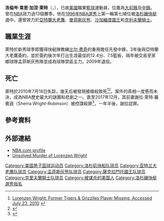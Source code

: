 {{Expand language|1=en|time=2020-11-30T17:14:21+00:00}}
{{Infobox basketball biography
| name = 洛倫岑·萊特<br>Lorenzen Wright
| image = Lorenzen Wright (crop).jpg
| caption = 洛倫岑·萊特於2005年
| league =
| team =
| number = 55, 42
| position = [[大前鋒|大前鋒]] / [[中鋒|中鋒]]
| height_ft = 6
| height_in = 11
| weight_lbs = 260
| nationality = {{USA}}
| birth_date ={{birth date|1975|11|4}}
| birth_place = [[密西西比州|密西西比州]][[牛津_(密西西比州)|牛津]]
| death_date =  2010年7月19日（34歲）
| death_place = [[田納西州|田納西州]][[曼非斯_(田納西州)|曼菲斯]]
| high_school =	布克·T·華盛頓（田納西州曼菲斯）
| college = [[曼非斯大學|曼非斯大學]] (1994–1996)
| draft_year = 1996
| draft_round = 1
| draft_pick = 7
| draft_team = [[洛杉磯快艇|洛杉磯快艇]]
| career_start = 1996
| career_end = 2009
| years1 = {{nbay|1996|start}}–{{nbay|1998|end}} 
| team1 = [[洛杉磯快艇|洛杉磯快艇]]
| years2 = {{nbay|1999|start}}–{{nbay|2000|end}} 
| team2 = [[亞特蘭大老鷹|亞特蘭大老鷹]]
| years3 = {{nbay|2001|start}}–{{nbay|2005|end}} 
| team3 = [[曼菲斯灰熊|曼菲斯灰熊]]
| years4 = {{nbay|2006|start}}–{{nbay|2007|end}} 
| team4 = 亞特蘭大老鷹
| years5 = {{nbay|2007|end}} 
| team5 = [[沙加緬度國王|沙加緬度國王]]
| years6 = {{nbay|2008|full=y}} 
| team6 = [[克利夫蘭騎士|克利夫蘭騎士]]
| highlights      = 
* Consensus second-team [[NCAA_Men's_Basketball_All-Americans|All-American]] ([[1996_NCAA_Men's_Basketball_All-Americans|1996]])
* First-team All-[[Conference_USA|Conference USA]] (1996)
* Second-team [[Parade_All-America_Boys_Basketball_Team|''Parade'' All-American]] (1994)
| stats_league    = NBA
| stat1label      = [[得分_(籃球)|得分]]
| stat1value      = 6,191 (7.9 ppg)
| stat2label      = [[籃板|籃板]]
| stat2value      = 4,943 (6.3 rpg)
| stat3label      = [[助攻|助攻]]
| stat3value      = 622 (0.8 apg)
| bbr             = wrighlo02
| medal_templates = 
{{MedalSport | Men's [[Basketball|Basketball]]}}
{{MedalCountry|{{USA}}}}
{{MedalCompetition|[[Summer_Universiade|Summer Universiade]]}}
{{MedalGold| [[1995_Summer_Universiade|1995 Fukuoka]] | [[United_States_national_basketball_team|Team competition]]}}
}}

'''洛倫岑·韋恩·加涅·萊特'''（{{lang-en|Lorenzen Vern-Gagne Wright}}，{{bd|1975年|11月4日|2010年|7月19日|catIdx=Wright}}），已故[[美國|美國]]職業[[籃球|籃球]]運動員，位置為[[大前鋒|大前鋒]]及[[中鋒_(籃球)|中鋒]]。曾在[[國家籃球協會|NBA]]效力過13個賽季，他在[[1996年NBA選秀|1996年NBA選秀]]上第一輪第七順位被[[洛杉磯快艇|洛杉磯快艇]]選中，還曾效力於[[亞特蘭大老鷹|亞特蘭大老鷹]]、[[曼菲斯灰熊|曼菲斯灰熊]]、[[沙加緬度國王|沙加緬度國王]]和[[克利夫蘭騎士|克利夫蘭騎士]]。

==職業生涯==
萊特於新秀球季即獲得快艇隊教練[[比尔·费奇|比尔·费奇]]的重用擔任先發中鋒，3年後與亞特蘭大老鷹簽約，並於簽約後次年打出生涯最佳的12.4分、7.5籃板，隔年被交易至家鄉球隊孟菲斯灰熊隊並成為球隊禁區主力。2009年退役。

==死亡==
萊特於2010年7月18日失踪，幾天后被發現被槍殺致死<ref>[http://www.wreg.com/news/wreg-loren-wright-missing,0,6101949.story Lorenzen Wright: Former Tigers & Grizzlies Player Missing, Accessed July 23, 2010] {{webarchive|url=https://web.archive.org/web/20110811092022/http://www.wreg.com/news/wreg-loren-wright-missing,0,6101949.story |date=August 11, 2011 }}</ref><ref>{{cite news|url=http://sportsillustrated.cnn.com/2010/basketball/nba/07/29/wright.homicide.ap/index.html |title=Police: Former NBA big man Lorenzen Wright was shot to death - NBA - SI.com |work=Sports Illustrated |date=July 29, 2010 |access-date=September 5, 2013|archive-date=July 31, 2010|archive-url=https://web.archive.org/web/20100731030909/http://sportsillustrated.cnn.com/2010/basketball/nba/07/29/wright.homicide.ap/index.html}}</ref>。案件的真相一度懸而未決，成為NBA歷史最大的謎團和悲劇之一。直至2017年12月，其前妻謝拉·萊特·羅賓遜（Sherra Wright-Robinson）被控謀殺罪<ref>{{Cite news|url=http://www.commercialappeal.com/story/news/courts/2017/12/15/sherra-lorenzen-wright-arrested-california-memphis-nba/929512001/|title=Lorenzen Wright's ex-wife Sherra arrested in California in connection with his death|work=The Commercial Appeal|access-date=2017-12-16|language=en|archive-date=2021-01-24|archive-url=https://web.archive.org/web/20210124032653/https://www.commercialappeal.com/story/news/courts/2017/12/15/sherra-lorenzen-wright-arrested-california-memphis-nba/929512001/|dead-url=no}}</ref>，一年半後，謝拉認罪。

==參考資料==
{{reflist}}

==外部連結==
* [http://www.nba.com/playerfile/lorenzen_wright/index.html NBA.com profile] {{Wayback|url=http://www.nba.com/playerfile/lorenzen_wright/index.html |date=20130424185224 }}
* [https://web.archive.org/web/20160806124714/http://www.savagewatch.com/homicides.html Unsolved Murder of Lorenzen Wright]

{{1996 NBA Draft}}
[[Category:美国男子篮球运动员|Category:美国男子篮球运动员]]
[[Category:洛杉矶快船队球员|Category:洛杉矶快船队球员]]
[[Category:亚特兰大老鹰队球员|Category:亚特兰大老鹰队球员]]
[[Category:孟菲斯灰熊队球员|Category:孟菲斯灰熊队球员]]
[[Category:薩克拉門托國王队球员|Category:薩克拉門托國王队球员]]
[[Category:克里夫蘭騎士队球员|Category:克里夫蘭騎士队球员]]
[[Category:被谋杀的美国人|Category:被谋杀的美国人]]
[[Category:洛杉磯快艇選秀指名|Category:洛杉磯快艇選秀指名]]